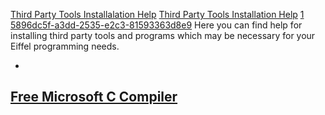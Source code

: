 [[Property:title|Third Party Tools Installalation Help]]
[[Property:link_title|Third Party Tools Installation Help]]
[[Property:weight|1]]
[[Property:uuid|5896dc5f-a3dd-2535-e2c3-81593363d8e9]]
Here you can find help for installing third party tools and programs which may be necessary for your Eiffel programming needs.
*  
==[http://dev.eiffel.com/Installing_Microsoft_C_compiler Free Microsoft C Compiler ]==





